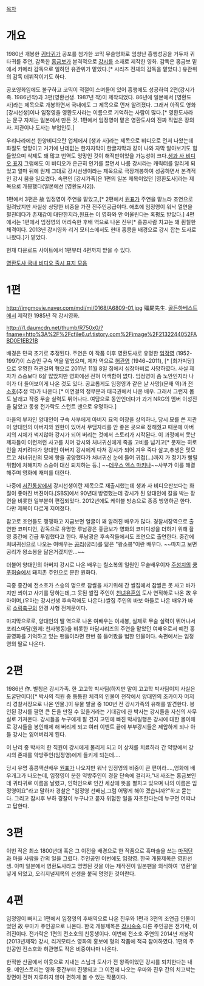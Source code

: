 [[목차]]

= 개요 =
1980년 개봉한 [[귀타귀]]가 공포를 첨가한 코믹 무술영화로 엄청난 흥행성공을 거두자 귀타귀를 주연, 감독한 [[홍금보]]가 본격적으로 [[강시]]를 소재로 제작한 영화. 감독은 홍금보 밑에서 카메라 감독으로 일하던 유관위가 맡았다.[* 시리즈 전체의 감독을 맡았다.] 유관위의 감독 데뷔작이기도 하다.

공포영화임에도 불구하고 코믹이 적절이 스며들어 있어 흥행에도 성공하여 2편(강시가족. 1986년작)과 3편(영환선생. 1987년 작)이 제작되었다. 86년에 일본에서 [영환도사]라는 제목으로 개봉하면서 국내에도 그 제목으로 먼저 알려졌다. 그래서 아직도 영화 [강시선생]이나 임정영을 영환도사라는 이름으로 기억하는 사람이 많다.[* 영환도사라는 문구 자체는 일본에서 만든 것. 1편에서 임정영이 맡은 영환도사의 진짜 직업은 장의사. 지관이나 도사는 부업인듯.]

우리나라에선 한양비디오란 업체에서 [생과 사]라는 제목으로 비디오로 먼저 나왔는데 화질도 엉망이고 거기에 난데없는 한자자막이 한글자막과 같이 나와 자막 알아보기도 힘들었으며 삭제도 꽤 많고 번역도 엉망인 것이 해적판이었을 가능성이 크다.[http://jejubonga.blog.me/20119306388 생과 사 비디오 표지] 그럼에도 이 비디오가 은근히 인기를 끌면서 나름 강시라는 캐릭터를 알리게 되었고 얼마 뒤에 원제 그대로 강시선생이라는 제목으로 극장개봉하여 성공하면서 본격적인 강시 붐을 일으켰다. 속편인 [강시가족]은 1편의 일본 제목이었던 [영환도사]라는 제목으로 개봉했다(일본에선 [영환도사2]).

1편에서 3편은 故 임정영이 주연을 맡았고,[* 2편에서 [[원표]]가 주연을 맡느라 조연으로 밀려났지만 사실상 상당한 비중을 가진 진주인공급이다. 애초에 임정영이 워낙 열연을 펼친데다가 존재감이 대단한지라,원표는 이 영화와 안 어울린다는 혹평도 받았다.] 4편에서는 1편에서 임정영의 어리숙한 후배 역으로 나온 진우[* 홍콩사람 치고는 꽤 훤칠한 체격이다. 2013년 강시영화 리거 모티스에서도 현대 홍콩을 배경으로 강시 잡는 도사로 나왔다.]가 맡았다. 

현재 다운로드 사이트에서 1편부터 4편까지 받을 수 있다.

[http://jejubonga.blog.me/20122539572 영환도사 국내 비디오 출시 표지 모음]
= 1편 =
http://imgmovie.naver.com/mdi/mi/0168/A6809-01.jpg
殭屍先生. [[골든하베스트]]에서 제작한 1985년 작 강시영화.

http://i1.daumcdn.net/thumb/R750x0/?fname=http%3A%2F%2Fcfile6.uf.tistory.com%2Fimage%2F2132244052FABD0E1EB21B

배경은 민국 초기로 추정된다. 주연은 이 작품 이후 영환도사로 유명한 [[임정영]] (1952-1997)이 스승인 구숙 역을 맡았으며, 제자 역으로 [[허관영]] (1946~2011), [* [최가박당]으로 유명한 허관걸의 형으로 2011년 11월 8일 집에서 심장마비로 사망하였다. 사실 제자가 스승보다 6살 많았지만 영화에선 전혀 어색함이 없다. 임정영이 좀 노안인지라 나이가 더 들어보이게 나온 것도 있다. 공교롭게도 임정영과 같은 날 사망](문재 역)과 [[전소호]](추생 역)가 나온다.[* 이연걸의 정무문과 태극권에서 나온 배우. 그래서 그런지 몸도 날래고 작중 무술 실력도 뛰어나다. 여담으로 동안인데다가 과거 NRG의 멤버 이성진을 닮았고 동생 전가락도 스턴트 맨으로 유명하다.]

마을의 부자인 양대인이 구숙 사부에게 아버지 묘의 이장을 상의하나, 당시 묘를 쓴 지관이 양대인의 아버지와 원한이 있어서 무덤자리를 안 좋은 곳으로 정해줬고 때문에 아버지의 시체가 썩지않아 강시가 되어 버리는 것에서 스토리가 시작된다. 이 과정에서 못난 제자들이 이런저런 사고를 치며 강시와 처녀귀신에게 죽을 고비를 넘기고[* 문재는 히로인을 지키려다가 양대인 아버지 강시에게 다쳐 강시가 되어 겨우 죽다 살고,추생은 멋모르고 처녀귀신의 묘에 향을 공양했다가 처녀귀신 눈에 들어 귀접(...)까지 가 정기가 빨릴 위험에 처해지자 스승이 대신 퇴치하는 등.]  ~~[[데우스 엑스 마키나]]~~사부가 이를 해결해주며 영화에 재미를 더한다. 

나중에 [[서진통상]]에서 강시선생이란 제목으로 재출시했는데 생과 사 비디오판보다는 화질이 좋아진 버젼이다.[SBS]에서 90년대 방영했는데 강시가 된 양대인에 칼을 박는 장면을 비롯한 일부분이 편집되었다. 2012년에도 케이블 방송으로 종종 방영하곤 한다. 다만 제목이 다르게 지어졌다.

참고로 조연들도 쟁쟁하고 지금보면 얼굴이 꽤 알려진 배우가 많다. 경찰서장역으로 출연한 코미디언, 감독으로 유명한 루남광은 홍금보가 영화의 코미디성을 더하기 위해 촬영 중간에 긴급 투입했다고 한다. 루남광은 후속작들에서도 조연으로 출연한다. 중간에 처녀귀신으로 나오는 여배우는 [[공리]](궁리)를 닮은 "왕소봉"이란 배우다. ~~따지고 보면 공리가 왕소봉을 닮은거겠지만...~~

더불어 양대인의 아버지 강시로 나온 배우는 칠소복의 일원인 무술배우이자 [[주성치]]의 [[쿵푸허슬]]에서 돼지촌 주인으로 분한 원화다. 

극중 중간에 전소호가 스승의 명으로 찹쌀을 사기위해 간 쌀집에서 찹쌀은 못 사고 바가지만 씌이고 사기를 당하는데,그 못된 쌀집 주인이 [[천녀유혼]]의 도사 연적하로 나온 故 우마이며,(우마는 강시선생 후속작에도 나온다.)쌀집 주인의 바보 아들로 나온 배우가 바로 [[소림축구]]의 안경 사형 전계문이다. 

마지막으로로, 양대인의 딸 역으로 나온 여배우는 이새봉, 실제로 무술 실력이 뛰어나서 포리스마담(원제: 천사행동)을 비롯한 마담시리즈의 주연을 맡았던 여배우로서 예전 홍콩영화를 기억하고 있는 팬들이라면 한번 쯤 들어봤을 법한 인물이다. 속편에서는 임정영의 딸로 나온다.

= 2편 =
1986년 作. 별칭은 강시가족.
한 고고학 박사팀(하지만 말이 고고학 박사팀이지 사실은 도굴단이다)[* 박사의 직원 중 통통한 체격의 인물이 전작에서 양대인의 조카이자 머저리 경찰서장으로 나온 인물.]이 유물 발굴 중 100년 전 강시가족의 유해를 발견한다. 봉인된 강시를 팔면 큰 돈을 만질 수 있을거라는 기대감에 찬 박사는 강시들을 자신의 사무실로 가져온다. 강시들을 누구에게 팔 건지 고민에 빠진 박사일행은 강시에 대한 몰이해로 강시들을 봉인해제 해 버리게 되고 여러 이벤트 끝에 부부강시들은 제압하게 되나 아들 강시는 잃어버리게 된다. 

이 난리 중 박사의 한 직원이 강시에게 물리게 되고 이 상처를 치료하러 간 약방에서 강시의 존재를 약방주인(임정영)에게 들키게 되는데....

당시 유명 홍콩액션배우 [[원표]]가 나오지만 워낙 임정영의 비중이 큰 편이라....,영화에 배우개그가 나오는데, 임정영이 분한 약방주인이 경찰 단속에 걸리자,"내 사조는 홍금보인데 귀타귀로 이름을 날렸고, 인혁인으로 인간 세상에 뜻을 펼치고 있으며 나의 이름은 임정영이요"라고 말하자 경찰은 "임정영 선배님,그럼 어떻게 해야 겠습니까?"하고 묻는다. 그리고 잠시후 부하 경찰이 누구냐고 묻자 위험한 일을 자초한다는데 누구면 어떠냐고 답한다.

= 3편 =
이번 작은 최소 1800년대 혹은 그 이전을 배경으로 한 작품으로 흑마술을 쓰는 [[마적]]단과 마을 사람들 간의 일을 그렸다. 주인공인 이번에도 임정영. 한국 개봉제목은 영환선생.
이미 일본에서 영환도사라고 명명된 것을 아는 제작진이 일본팬을 의식하여 '영환'을 넣게 되었고, 오리지널제목의 선생을 붙혀 명명한 것이란다. 
= 4편 =
임정영이 빠지고 1편에서 임정영의 후배역으로 나온 진우와 1편과 3편의 조연급 인물이었던 故 우마가 주인공으로 나온다. 한국 개봉제목은 [http://blog.naver.com/PostView.nhn?blogId=leonjuhee&logNo=150047371913&categoryNo=50&viewDate=&currentPage=1&listtype=0 강시숙숙].다른 주인공은 전가락, 이려진이다. 전가락은 1편의 전소호의 친동생이다. 이번에 전소호 주연의 2014년 개봉작 (2013년제작) 강시, 리거모티스 영화의 홍보에 형의 작품에 적극 참여하였다. 1편의 주인공인 전소호와 허관영도 작은 비중이나마 나온다.

한적한 산골에서 이웃으로 지내는 스님과 도사가 전 왕족이었던 강시를 퇴치한다는 내용. 메인스토리는 영화 중간부터 진행되고 그 이전에 나오는 우마와 진우 간의 치고박는 장면이 전혀 지루하지 않아 편하게 볼 수 있는 작품이다.

